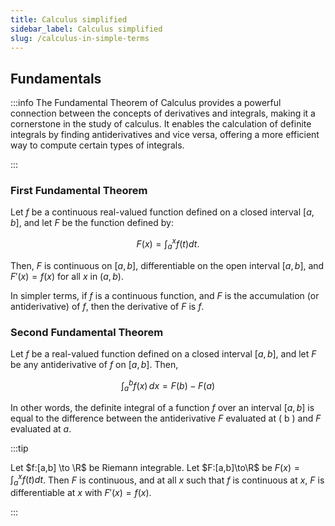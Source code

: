 ```yaml
---
title: Calculus simplified
sidebar_label: Calculus simplified
slug: /calculus-in-simple-terms
---
```



## Fundamentals

:::info
The Fundamental Theorem of Calculus provides a powerful connection between the concepts of derivatives and integrals, making it a cornerstone in the study of calculus. It enables the calculation of definite integrals by finding antiderivatives and vice versa, offering a more efficient way to compute certain types of integrals.


:::

### First Fundamental Theorem

Let $f$ be a continuous real-valued function defined on a closed interval $[a, b]$, and let $F$ be the function defined by:

$$
F(x)= \int_{a}^{x}f(t) dt.
$$

Then, $F$ is continuous on $[a, b]$, differentiable on the open interval $[a, b]$, and $F'(x) = f(x)$ for all $x$ in $(a, b)$.

In simpler terms, if $f$ is a continuous function, and $F$ is the accumulation (or antiderivative) of $f$, then the derivative of $F$ is $f$.

### Second Fundamental Theorem

Let $f$ be a real-valued function defined on a closed interval $[a, b]$, and let $F$ be any antiderivative of $f$ on $[a, b]$. Then,

$$
\int_{a}^{b} f(x) \, dx = F(b) - F(a) 
$$

In other words, the definite integral of a function $f$ over an interval $[a, b]$ is equal to the difference between the antiderivative $F$ evaluated at \( b \) and $F$ evaluated at $a$.






:::tip

Let $f:[a,b] \to \R$ be Riemann integrable. Let $F:[a,b]\to\R$ be $F(x)=
\int_{a}^{x}f(t)dt$.
Then $F$ is continuous, and at all $x$ such that $f$ is continuous at $x$,
$F$ is differentiable at $x$ with $F'(x)=f(x)$.

:::







<!-- 
**Fundamental Theorem of Calculus**  
Let $f:[a,b] \to \R$ be Riemann integrable. Let $F:[a,b]\to\R$ be $F(x)=
\int_{a}^{x}f(t)dt$.
Then $F$ is continuous, and at all $x$ such that $f$ is continuous at $x$,
$F$ is differentiable at $x$ with $F'(x)=f(x)$.


The expression you provided is a mathematical notation representing an integral. Specifically, it represents the integral of the function sin(x) with respect to x, evaluated from 0 to 2π.

In simpler terms, it means you are calculating the area under the curve of the function sin(x) over the interval from 0 to 2π. The integral sign (∫) signifies the mathematical operation of integration, while sin(x) represents the function being integrated.

To evaluate this integral, you would need to perform the integration calculation. In the case of the given function sin(x), the integral can be evaluated as:


$I = [-cos(x)]$ evaluated from 0 to $2π$

Substituting the limits of integration into the evaluated expression would yield the specific numerical value of the integral.

$$
I = \int_0^{2\pi} \sin(x)\,dx
$$ -->

